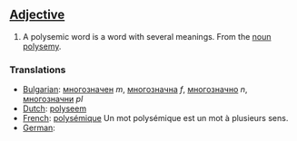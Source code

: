 ==[[Adjective]]==

#A polysemic word is a word with several meanings. From the [[noun]] [[polysemy]].

===Translations===
*[[Bulgarian]]: [[многозначен]] ''m'', [[многозначна]] ''f'', [[многозначно]] ''n'', [[многозначни]] ''pl''
*[[Dutch]]: [[polyseem]]
*[[French]]: [[polysémique]] Un mot polysémique est un mot à plusieurs sens.
*[[German]]: [[]]